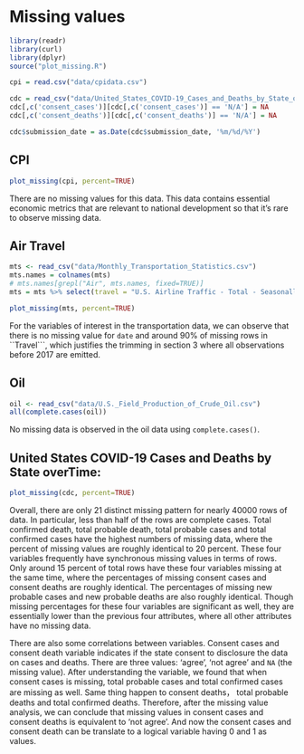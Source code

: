 # Missing values
```r
library(readr)
library(curl)
library(dplyr)
source("plot_missing.R")
```

```r
cpi = read.csv("data/cpidata.csv")
```


```r
cdc = read_csv("data/United_States_COVID-19_Cases_and_Deaths_by_State_over_Time.csv")
cdc[,c('consent_cases')][cdc[,c('consent_cases')] == 'N/A'] = NA
cdc[,c('consent_deaths')][cdc[,c('consent_deaths')] == 'N/A'] = NA
```

```r
cdc$submission_date = as.Date(cdc$submission_date, '%m/%d/%Y')
```



## CPI

```r
plot_missing(cpi, percent=TRUE)
```
There are no missing values for this data. This data contains essential economic metrics that are relevant to national development so that it's rare to observe missing data.


## Air Travel
```r
mts <- read_csv("data/Monthly_Transportation_Statistics.csv")
mts.names = colnames(mts)
# mts.names[grepl("Air", mts.names, fixed=TRUE)]
mts = mts %>% select(travel = "U.S. Airline Traffic - Total - Seasonally Adjusted", date = "Date")
```


```r
plot_missing(mts, percent=TRUE)
```
For the variables of interest in the transportation data, we can observe that there is no missing value for ```date``` and around 90% of missing rows in ``Travel```, which justifies the trimming in section 3 where all observations before 2017 are emitted.

## Oil

```r
oil <- read_csv("data/U.S._Field_Production_of_Crude_Oil.csv")
all(complete.cases(oil))
```

No missing data is observed in the oil data using ```complete.cases()```.


## United States COVID-19 Cases and Deaths by State overTime:

```r
plot_missing(cdc, percent=TRUE)
```

Overall, there are only 21 distinct missing pattern for nearly 40000 rows of data. In particular, less than half of the rows are complete cases. Total confirmed death, total probable death, total probable cases and total confirmed cases have the highest numbers of missing data, where the percent of missing values are roughly identical to 20 percent. These four variables frequently have synchronous missing values in terms of rows. Only around 15 percent of total rows have these four variables missing at the same time, where the percentages of missing consent cases and consent deaths are roughly identical. The percentages of missing new probable cases and new probable deaths are also roughly identical. Though missing percentages for these four variables are significant as well, they are essentially lower than the previous four attributes, where all other attributes have no missing data.

There are also some correlations between variables. Consent cases and consent death variable indicates if the state consent to disclosure the data on cases and deaths. There are three values: 'agree', 'not agree' and ```NA``` (the missing value). After understanding the variable, we found that when consent cases is missing, total probable cases and total confirmed cases are missing as well. Same thing happen to consent deaths， total probable deaths and total confirmed deaths. Therefore, after the missing value analysis, we can conclude that missing values in consent cases and consent deaths is equivalent to 'not agree'. And now the consent cases and consent death can be translate to a logical variable having 0 and 1 as values.



